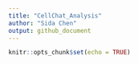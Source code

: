 ```yaml
---
title: "CellChat_Analysis"
author: "Sida Chen"
output: github_document
---
```


```r
knitr::opts_chunk$set(echo = TRUE)
```
